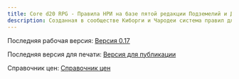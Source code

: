 ```yaml
---
title: Core d20 RPG - Правила НРИ на базе пятой редакции Подземелий и Драконов
description: Созданная в сообществе Киборги и Чародеи система правил для НРИ
---
```


Последняя рабочая версия: [Версия 0.17](https://1drv.ms/w/s!Atcrhwwo1lBA34BK9LraKX-y6kmn0w?e=MRyMBd  )

Последняя версия для печати: [Версия для публикации](https://1drv.ms/w/s!Atcrhwwo1lBA34MDRyLh_UII6GCGfQ?e=rF3DlG)

Справочник цен: [Справочник цен](https://1drv.ms/w/s!Atcrhwwo1lBA34Zyc4aJTXfDKECa2A?e=TXivVo)